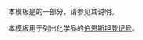 {{Documentation subpage}}
本模板是{{tl|Chembox}}的一部分，请参见其说明。

本模板用于列出化学品的[[伯恩斯坦数据库|伯恩斯坦登记号]]。

<includeonly>
[[Category:化学信息框模板|{{PAGENAME}}]]
</includeonly>